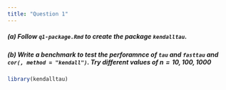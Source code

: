 ```yaml
---
title: "Question 1"
---
```


##### (a) Follow `q1-package.Rmd` to create the package `kendalltau`.

##### (b) Write a benchmark to test the perforamnce of `tau` and `fasttau` and `cor(, method = "kendall")`. Try different values of $n = 10, 100, 1000$

```r
library(kendalltau)

```
